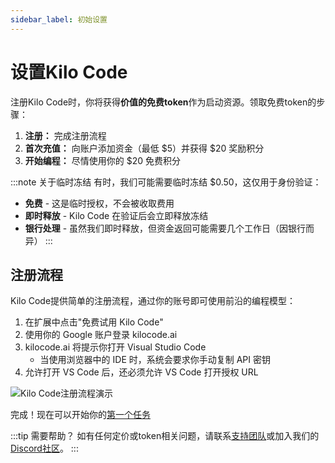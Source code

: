 ```yaml
---
sidebar_label: 初始设置
---
```



# 设置Kilo Code

注册Kilo Code时，你将获得**价值<FreeTierAmount />的免费token**作为启动资源。领取免费token的步骤：

1. **注册：** 完成注册流程
2. **首次充值：** 向账户添加资金（最低 $5）并获得 $20 奖励积分
3. **开始编程：** 尽情使用你的 $20 免费积分

:::note 关于临时冻结
有时，我们可能需要临时冻结 $0.50，这仅用于身份验证：

- **免费** - 这是临时授权，不会被收取费用
- **即时释放** - Kilo Code 在验证后会立即释放冻结
- **银行处理** - 虽然我们即时释放，但资金返回可能需要几个工作日（因银行而异）
  :::

## 注册流程

Kilo Code提供简单的注册流程，通过你的账号即可使用前沿的编程模型：

1. 在扩展中点击"免费试用 Kilo Code"
2. 使用你的 Google 账户登录 kilocode.ai
3. kilocode.ai 将提示你打开 Visual Studio Code
   - 当使用浏览器中的 IDE 时，系统会要求你手动复制 API 密钥
4. 允许打开 VS Code 后，还必须允许 VS Code 打开授权 URL

<img
  src="/docs/img/setting-up/signupflow.gif"
  alt="Kilo Code注册流程演示"
/>

完成！现在可以开始你的[第一个任务](/getting-started/your-first-task)

:::tip 需要帮助？
如有任何定价或token相关问题，请联系[支持团队](mailto:hi@kilocode.ai)或加入我们的<a href={DISCORD_URL} target='_blank'>Discord社区</a>。
:::
